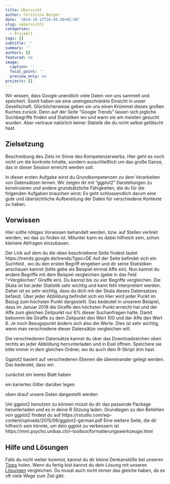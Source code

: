 ```yaml
---
title: Übersicht
author: Christina Berger
date: '2019-10-17T16:48:38+02:00'
slug: uebersicht1
categories:
  - Projekt1
tags: []
subtitle: ''
summary: ''
authors: []
featured: no
image:
  caption: ''
  focal_point: ''
  preview_only: no
projects: []
---
```



Wir wissen, dass Google unendlich viele Daten von uns sammelt und speichert. Somit haben sie eine uneingeschränkte Einsicht in unser Gesellschaft. Glücklicherweise geben sie uns einen Krümmel dieses großen Kuches zurück. Denn auf der Seite "Google Trends" lassen sich jegliche Suchbegriffe finden und Statistiken wo und wann sie am meisten gesucht wurden. Aber vertraue natürlich keiner Statstik die du nicht selbst gefälscht hast.

## Zielsetzung

Beschreibung des Ziels im Sinne des Kompetenzerwerbs. Hier geht es noch nicht um die konkrete Inhalte, sondern ausschließlich um das große Ganze, das in dieser Session erreicht werden soll.

In dieser ersten Aufgabe wirst du Grundkompetenzen zu dem Verarbeiten von Datensätzen lernen. Wir zeigen dir mit "ggplot2" Darstellungen zu konstruieren und andere grundsätzliche Fähigkeiten, die du für die folgenden Aufgaben brauchen wirst. Es geht schlussendlich darum eine gute und übersichtliche Aufbereitung der Daten für verschiedene Kontexte zu haben.



## Vorwissen

Hier sollte nötiges Vorwissen behandelt werden, bzw. auf Stellen verlinkt werden, wo das zu finden ist. Mitunter kann es dabei hilfreich sein, schon kleinere Abfragen einzubauen.


Der Link auf dem du die oben beschriebene Seite findest lautet https://trends.google.de/trends/?geo=DE 
Auf der Seite befindet sich ein Suchfeld , wo du den ersten Begriff eingeben und dir seine Statistiken anschauen kannst (bitte gebe als Beispiel einmal Affe ein). 
Nun kannst du andere Begriffe mit dem Beispiel vergleichen (gebe in das Feld "+Vergleichen" Giraffe ein). Du kannst bis zu vier Begriffe vergleichen.
Die Skala ist bei jeder Statistik sehr wichtig und kann fehl interpretiert werden. Daher ist es sehr wichtig, dass du dich mit der Skala dieses Datensatzes befasst. Über jeder Abbildung befindet sich ein <i class="fas fa-question"></i>
Hier wird jeder Punkt im Bezug zum höchsten Punkt dargestellt. Das bedeutet in unserem Beispiel, dass im Januar 2018 die Giraffe den höchsten Punkt erreicht hat und der Affe zum gleichen Zeitpunkt nur 6% dieser Suchanfragen hatte. Damit bekommt die Giraffe zu dem Zeitpunkt den Wert 100 und der Affe den Wert 6. Je noch Bezugspunkt ändern sich also die Werte. Dies ist sehr wichtig, wenn man verschiedene dieser Datensätze vergleichen will. 

Die verschiedenen Datensätze kannst du über das Downloadzeichen oben rechts an jeder Abbildung herrunterladen und in Exel öffnen. Speichere sie bitte immer in dem gleichen Ordner, wo du auch dein R-Skript drin hast.

Ggplot2 basiert auf verschiedenen Ebenen die übereinander gelegt werden. Das bedeutet, dass wir:

  <i class="fas fa-caret-right"></i>  zunächst ein leeres Blatt haben
  
  <i class="fas fa-caret-right"></i> ein kariertes Gitter darüber legen
  
<i class="fas fa-caret-right"></i>  oben drauf unsere Daten dargestellt werden

Um ggplot2 benutzen zu können müsst du dir das passende Package herunterladen und es in deine R Sitzung laden.
Grundlagen zu den Befehlen von ggplot2 findest du auf https://rstudio.com/wp-content/uploads/2015/06/ggplot2-german.pdf
Eine weitere Seite, die dir hilfreich sein könnte, um dein ggplot zu verbessern ist https://mmi.psycho.unibas.ch/r-toolbox/formatierungswerkzeuge.html


## Hilfe und Lösungen

Falls du nicht weiter kommst, kannst du dir kleine Denkanstöße bei unseren <a href="../../post/tipps1">Tipps</a> holen. Wenn du fertig bist kannst du dein Lösung mit unseren <a href="../../post/loesung1">Lösungen</a> vergleichen. Du musst auch nicht immer das gleiche haben, da es oft viele Wege zum Ziel gibt.


